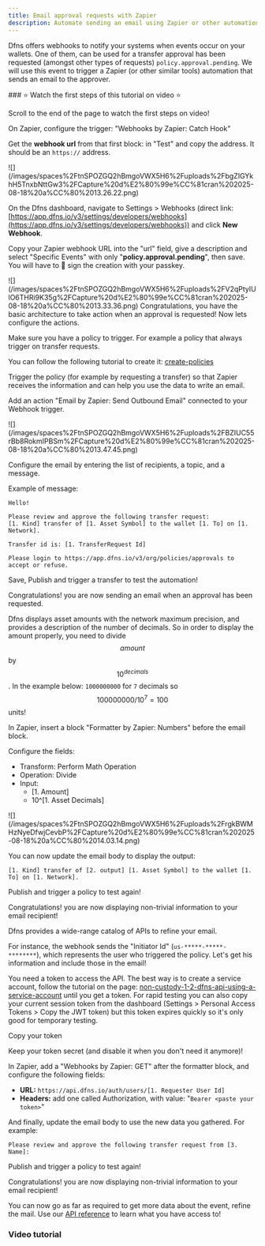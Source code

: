 ```yaml
---
title: Email approval requests with Zapier
description: Automate sending an email using Zapier or other automation tools
---
```



Dfns offers webhooks to notify your systems when events occur on your wallets. One of them,  can be used for a transfer approval has been requested (amongst other types of requests) `policy.approval.pending`. We will use this event to trigger a Zapier (or other similar tools) automation that sends an email to the approver.

<Info>
### ⭐  Watch the first steps of this tutorial on video ⭐ 

Scroll to the end of the page to watch the first steps on video!
</Info>

<Steps>
<Step title="Create the base automation">

On Zapier, configure the trigger: "Webhooks by Zapier: Catch Hook"

<Icon icon="hand-point-right"/> Get the **webhook url** from that first block: in "Test" and copy the address. It should be an `https://`  address.

<Frame>![](/images/spaces%2FtnSPOZGQ2hBmgoVWX5H6%2Fuploads%2FbgZIGYkhH5TnxbNttGw3%2FCapture%20d%E2%80%99e%CC%81cran%202025-08-18%20a%CC%80%2013.26.22.png)</Frame>


</Step>

<Step title="Create a Webhook on your Dfns organization">

On the Dfns dashboard, navigate to Settings > Webhooks (direct link: [https://app.dfns.io/v3/settings/developers/webhooks](https://app.dfns.io/v3/settings/developers/webhooks)) and click <Icon icon="circle-plus"/> **New Webhook**.

Copy your Zapier webhook URL into the "url" field, give a description and select "Specific Events" with only "**policy.approval.pending**", then save. You will have to 🔑 sign the creation with your passkey.

<Frame>![](/images/spaces%2FtnSPOZGQ2hBmgoVWX5H6%2Fuploads%2FV2qPtyIUlO6THRi9K35g%2FCapture%20d%E2%80%99e%CC%81cran%202025-08-18%20a%CC%80%2013.33.36.png)</Frame>

<Check>
Congratulations, you have the basic architecture to take action when an approval is requested! Now lets configure the actions.
</Check>


</Step>

<Step title="Create a policy to request approval">

Make sure you have a policy to trigger. For example a policy that always trigger on transfer requests.

You can follow the following tutorial to create it: [create-policies](/introduction/quickstart/3-create-policies)

Trigger the policy (for example by requesting a transfer) so that Zapier receives the information and can help you use the data to write an email.


</Step>

<Step title="Send an email from your automation">

Add an action "Email by Zapier: Send Outbound Email" connected to your Webhook trigger.

<Frame>![](/images/spaces%2FtnSPOZGQ2hBmgoVWX5H6%2Fuploads%2FBZIUC55rBb8RokmIPBSm%2FCapture%20d%E2%80%99e%CC%81cran%202025-08-18%20a%CC%80%2013.47.45.png)</Frame>

Configure the email by entering the list of recipients, a topic, and a message.

Example of message:

```
Hello! 

Please review and approve the following transfer request:
[1. Kind] transfer of [1. Asset Symbol] to the wallet [1. To] on [1. Network]. 

Transfer id is: [1. TransferRequest Id]

Please login to https://app.dfns.io/v3/org/policies/approvals to accept or refuse. 
```

Save, Publish and trigger a transfer to test the automation!

<Check>
Congratulations! you are now sending an email when an approval has been requested.
</Check>


</Step>

<Step title="Going further: display the amount properly">

Dfns displays asset amounts with the network maximum precision, and provides a description of the number of decimals. So in order to display the amount properly, you need to divide $$amount$$  by $$10^{decimals}$$. In the example below: `1000000000` for `7` decimals so $$1000 000 00 / 10^7 = 100$$ units!

In Zapier, insert a block "Formatter by Zapier: Numbers" before the email block.

Configure the fields:

* Transform: Perform Math Operation
* Operation: Divide
* Input:
  * \[1. Amount]
  * 10^\[1. Asset Decimals]

<Frame>![](/images/spaces%2FtnSPOZGQ2hBmgoVWX5H6%2Fuploads%2FrgkBWMHzNyeDfwjCevbP%2FCapture%20d%E2%80%99e%CC%81cran%202025-08-18%20a%CC%80%2014.03.14.png)</Frame>

You can now update the email body to display the output:

```
[1. Kind] transfer of [2. output] [1. Asset Symbol] to the wallet [1. To] on [1. Network]. 
```

Publish and trigger a policy to test again!

<Check>
Congratulations! you are now displaying non-trivial information to your email recipient!
</Check>


</Step>

<Step title="Going even further: query additional information about the request">

Dfns provides a wide-range catalog of APIs to refine your email.

For instance, the webhook sends the "Initiator Id" (`us-*****-*****-********`), which represents the user who triggered the policy. Let's get his information and include those in the email!

You need a token to access the API. The best way is to create a service account, follow the tutorial on the page: [non-custody-1-2-dfns-api-using-a-service-account](/introduction/quickstart/6-non-custody-1-2-dfns-api-using-a-service-account) until you get a token. For rapid testing you can also copy your current session token from the dashboard (Settings > Personal Access Tokens > Copy the JWT token) but this token expires quickly so it's only good for temporary testing. 

<Icon icon="hand-point-right"/>Copy your token

<Warning>
Keep your token secret (and disable it when you don't need it anymore)!
</Warning>

In Zapier, add a "Webhooks by Zapier: GET" after the formatter block, and configure the following fields:

* **URL:** `https://api.dfns.io/auth/users/[1. Requester User Id]`
* **Headers:** add one called Authorization, with value: "`Bearer <paste your token>`"

And finally, update the email body to use the new data you gathered. For example:

```
Please review and approve the following transfer request from [3. Name]:
```

Publish and trigger a policy to test again!

<Check>
Congratulations! you are now displaying non-trivial information to your email recipient!
</Check>


</Step>
</Steps>

You can now go as far as required to get more data about the event, refine the mail. Use our [API reference](/api-reference/) to learn what you have access to!



### Video tutorial

<Loom videoId="b2475c3aafb24ccb9000df59dc958d47" />
